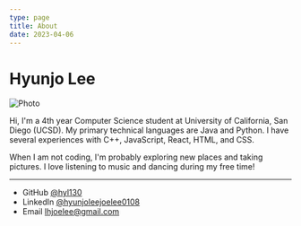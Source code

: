 ```yaml
---
type: page
title: About
date: 2023-04-06
---
```


# Hyunjo Lee


<Image
  src="/images/joePic.jpg"
  alt="Photo"
  width={1125}
  height={750}
  priority
  className="next-image"
/>

Hi, I'm a 4th year Computer Science student at University of California, San Diego (UCSD). My primary technical languages are Java and Python. I have several experiences with C++, JavaScript, React, HTML, and CSS.

When I am not coding, I'm probably exploring new places and taking pictures. I love listening to music and dancing during my free time!

---

- GitHub [@hyl130](https://github.com/hyl130)
- LinkedIn [@hyunjoleejoelee0108](https://www.linkedin.com/in/hyunjoleejoelee0108/)
- Email lhjoelee@gmail.com
